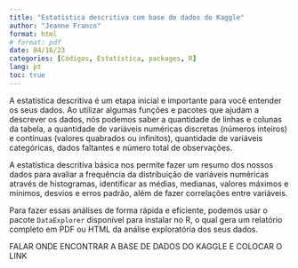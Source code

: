 ---
title: "Estatística descritiva com base de dados do Kaggle"
author: "Jeanne Franco"
format: html 
# format: pdf
date: 04/16/23
categories: [Códigos, Estatística, packages, R]
lang: pt
toc: true
---

A estatística descritiva é um etapa inicial e importante para você entender os seus dados. Ao utilizar algumas funções e pacotes que ajudam a descrever os dados, nós podemos saber a quantidade de linhas e colunas da tabela, a quantidade de variáveis numéricas discretas (números inteiros) e contínuas (valores quabrados ou infinitos), quantidade de variáveis categóricas, dados faltantes e número total de observações.

A estatística descritiva básica nos permite fazer um resumo dos nossos dados para avaliar a frequência da distribuição de variáveis numéricas através de histogramas, identificar as médias, medianas, valores máximos e mínimos, desvios e erros padrão, além de fazer correlações entre variáveis.

Para fazer essas análises de forma rápida e eficiente, podemos usar o pacote `DataExplorer` disponível para instalar no R, o qual gera um relatório completo em PDF ou HTML da análise exploratória dos seus dados.

FALAR ONDE ENCONTRAR A BASE DE DADOS DO KAGGLE E COLOCAR O LINK

